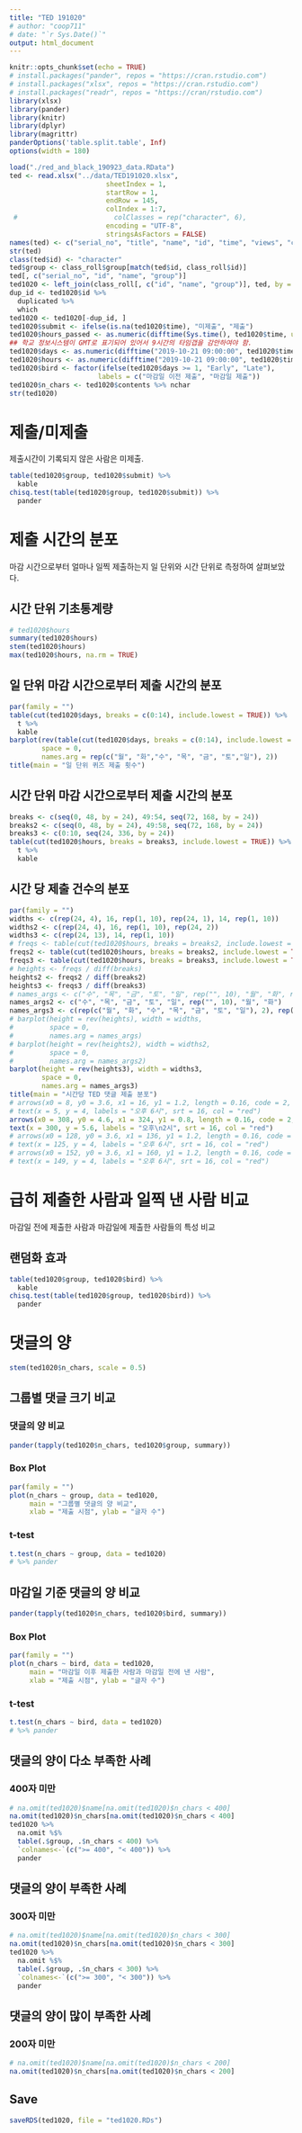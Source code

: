 ```yaml
---
title: "TED 191020"
# author: "coop711"
# date: "`r Sys.Date()`"
output: html_document
---
```


```r
knitr::opts_chunk$set(echo = TRUE)
# install.packages("pander", repos = "https://cran.rstudio.com")
# install.packages("xlsx", repos = "https://cran.rstudio.com")
# install.packages("readr", repos = "https://cran/rstudio.com")
library(xlsx)
library(pander)
library(knitr)
library(dplyr)
library(magrittr)
panderOptions('table.split.table', Inf)
options(width = 180)
```

<!--
# Data
-->

```r
load("./red_and_black_190923_data.RData")
ted <- read.xlsx("../data/TED191020.xlsx", 
                        sheetIndex = 1, 
                        startRow = 1, 
                        endRow = 145, 
                        colIndex = 1:7,
 #                        colClasses = rep("character", 6), 
                        encoding = "UTF-8",
                        stringsAsFactors = FALSE)
names(ted) <- c("serial_no", "title", "name", "id", "time", "views", "contents")
str(ted)
class(ted$id) <- "character"
ted$group <- class_roll$group[match(ted$id, class_roll$id)]
ted[, c("serial_no", "id", "name", "group")] 
ted1020 <- left_join(class_roll[, c("id", "name", "group")], ted, by = c("id", "name", "group"))
dup_id <- ted1020$id %>% 
  duplicated %>% 
  which
ted1020 <- ted1020[-dup_id, ]
ted1020$submit <- ifelse(is.na(ted1020$time), "미제출", "제출")
ted1020$hours_passed <- as.numeric(difftime(Sys.time(), ted1020$time, units = 'days'))
## 학교 정보시스템이 GMT로 표기되어 있어서 9시간의 타임갭을 감안하여야 함.
ted1020$days <- as.numeric(difftime("2019-10-21 09:00:00", ted1020$time, units = 'days'))
ted1020$hours <- as.numeric(difftime("2019-10-21 09:00:00", ted1020$time, units = 'hours'))
ted1020$bird <- factor(ifelse(ted1020$days >= 1, "Early", "Late"), 
                      labels = c("마감일 이전 제출", "마감일 제출"))
ted1020$n_chars <- ted1020$contents %>% nchar
str(ted1020)
```


# 제출/미제출

제출시간이 기록되지 않은 사람은 미제출.

```r
table(ted1020$group, ted1020$submit) %>%
  kable
chisq.test(table(ted1020$group, ted1020$submit)) %>%
  pander
```

# 제출 시간의 분포

마감 시간으로부터 얼마나 일찍 제출하는지 일 단위와 시간 단위로 측정하여 살펴보았다. 

## 시간 단위 기초통계량

```r
# ted1020$hours
summary(ted1020$hours)
stem(ted1020$hours)
max(ted1020$hours, na.rm = TRUE)
```

## 일 단위 마감 시간으로부터 제출 시간의 분포

```r
par(family = "")
table(cut(ted1020$days, breaks = c(0:14), include.lowest = TRUE)) %>%
  t %>%
  kable
barplot(rev(table(cut(ted1020$days, breaks = c(0:14), include.lowest = TRUE))), 
        space = 0,
        names.arg = rep(c("월", "화","수", "목", "금", "토","일"), 2))
title(main = "일 단위 퀴즈 제출 횟수")
```

## 시간 단위 마감 시간으로부터 제출 시간의 분포

```r
breaks <- c(seq(0, 48, by = 24), 49:54, seq(72, 168, by = 24))
breaks2 <- c(seq(0, 48, by = 24), 49:58, seq(72, 168, by = 24))
breaks3 <- c(0:10, seq(24, 336, by = 24))
table(cut(ted1020$hours, breaks = breaks3, include.lowest = TRUE)) %>%
  t %>%
  kable
```

## 시간 당 제출 건수의 분포

```r
par(family = "")
widths <- c(rep(24, 4), 16, rep(1, 10), rep(24, 1), 14, rep(1, 10))
widths2 <- c(rep(24, 4), 16, rep(1, 10), rep(24, 2))
widths3 <- c(rep(24, 13), 14, rep(1, 10))
# freqs <- table(cut(ted1020$hours, breaks = breaks2, include.lowest = TRUE))
freqs2 <- table(cut(ted1020$hours, breaks = breaks2, include.lowest = TRUE))
freqs3 <- table(cut(ted1020$hours, breaks = breaks3, include.lowest = TRUE))
# heights <- freqs / diff(breaks)
heights2 <- freqs2 / diff(breaks2)
heights3 <- freqs3 / diff(breaks3)
# names_args <- c("수", "목", "금", "토", "일", rep("", 10), "월", "화", rep("", 10))
names_args2 <- c("수", "목", "금", "토", "일", rep("", 10), "월", "화")
names_args3 <- c(rep(c("월", "화", "수", "목", "금", "토", "일"), 2), rep("", 10))
# barplot(height = rev(heights), width = widths, 
#         space = 0,
#         names.arg = names_args)
# barplot(height = rev(heights2), width = widths2, 
#         space = 0,
#         names.arg = names_args2)
barplot(height = rev(heights3), width = widths3, 
        space = 0,
        names.arg = names_args3)
title(main = "시간당 TED 댓글 제출 분포")
# arrows(x0 = 8, y0 = 3.6, x1 = 16, y1 = 1.2, length = 0.16, code = 2, col = "red", lwd = 1.5)
# text(x = 5, y = 4, labels = "오후 6시", srt = 16, col = "red")
arrows(x0 = 308, y0 = 4.6, x1 = 324, y1 = 0.8, length = 0.16, code = 2, col = "red", lwd = 1.5)
text(x = 300, y = 5.6, labels = "오후\n2시", srt = 16, col = "red")
# arrows(x0 = 128, y0 = 3.6, x1 = 136, y1 = 1.2, length = 0.16, code = 2, col = "red", lwd = 1.5)
# text(x = 125, y = 4, labels = "오후 6시", srt = 16, col = "red")
# arrows(x0 = 152, y0 = 3.6, x1 = 160, y1 = 1.2, length = 0.16, code = 2, col = "red", lwd = 1.5)
# text(x = 149, y = 4, labels = "오후 6시", srt = 16, col = "red")
```

# 급히 제출한 사람과 일찍 낸 사람 비교

마감일 전에 제출한 사람과 마감일에 제출한 사람들의 특성 비교

## 랜덤화 효과

```r
table(ted1020$group, ted1020$bird) %>%
  kable
chisq.test(table(ted1020$group, ted1020$bird)) %>%
  pander
```

# 댓글의 양 

```r
stem(ted1020$n_chars, scale = 0.5)
```

## 그룹별 댓글 크기 비교

### 댓글의 양 비교

```r
pander(tapply(ted1020$n_chars, ted1020$group, summary))
```

### Box Plot

```r
par(family = "")
plot(n_chars ~ group, data = ted1020, 
     main = "그룹별 댓글의 양 비교", 
     xlab = "제출 시점", ylab = "글자 수")
```

### t-test

```r
t.test(n_chars ~ group, data = ted1020)
# %>% pander
```

## 마감일 기준 댓글의 양 비교

```r
pander(tapply(ted1020$n_chars, ted1020$bird, summary))
```

### Box Plot

```r
par(family = "")
plot(n_chars ~ bird, data = ted1020, 
     main = "마감일 이후 제출한 사람과 마감일 전에 낸 사람", 
     xlab = "제출 시점", ylab = "글자 수")
```

### t-test

```r
t.test(n_chars ~ bird, data = ted1020)
# %>% pander
```

## 댓글의 양이 다소 부족한 사례

### 400자 미만

```r
# na.omit(ted1020)$name[na.omit(ted1020)$n_chars < 400]
na.omit(ted1020)$n_chars[na.omit(ted1020)$n_chars < 400]
ted1020 %>% 
  na.omit %$%
  table(.$group, .$n_chars < 400) %>%
  `colnames<-`(c(">= 400", "< 400")) %>%
  pander
```  

## 댓글의 양이 부족한 사례

### 300자 미만

```r
# na.omit(ted1020)$name[na.omit(ted1020)$n_chars < 300]
na.omit(ted1020)$n_chars[na.omit(ted1020)$n_chars < 300]
ted1020 %>% 
  na.omit %$%
  table(.$group, .$n_chars < 300) %>%
  `colnames<-`(c(">= 300", "< 300")) %>%
  pander
```

## 댓글의 양이 많이 부족한 사례

### 200자 미만

```r
# na.omit(ted1020)$name[na.omit(ted1020)$n_chars < 200]
na.omit(ted1020)$n_chars[na.omit(ted1020)$n_chars < 200]
```

## Save

```r
saveRDS(ted1020, file = "ted1020.RDs")
```